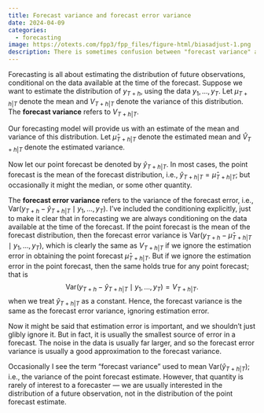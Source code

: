 ```yaml
---
title: Forecast variance and forecast error variance
date: 2024-04-09
categories:
  - forecasting
image: https://otexts.com/fpp3/fpp_files/figure-html/biasadjust-1.png
description: There is sometimes confusion between "forecast variance" and "forecast error variance". In fact, they are the same thing, ignoring estimation error.
---
```


Forecasting is all about estimating the distribution of future observations, conditional on the data available at the time of the forecast. Suppose we want to estimate the distribution of $y_{T+h}$, using the data $y_1,\dots,y_T$. Let $\mu_{T+h|T}$ denote the mean and $V_{T+h|T}$ denote the variance of this distribution. The **forecast variance** refers to $V_{T+h|T}$.

Our forecasting model will provide us with an estimate of the mean and variance of this distribution. Let $\hat{\mu}_{T+h|T}$ denote the estimated mean and $\hat{V}_{T+h|T}$ denote the estimated variance.

Now let our point forecast be denoted by $\hat{y}_{T+h|T}$. In most cases, the point forecast is the mean of the forecast distribution, i.e., $\hat{y}_{T+h|T} = \hat{\mu}_{T+h|T}$; but occasionally it might the median, or some other quantity.

The **forecast error variance** refers to the variance of the forecast error, i.e., $\text{Var}(y_{T+h} - \hat{y}_{T+h|T} \mid y_1,\dots,y_T)$. I've included the conditioning explicitly, just to make it clear that in forecasting we are always conditioning on the data available at the time of the forecast. If the point forecast is the mean of the forecast distribution, then the forecast error variance is $\text{Var}(y_{T+h} - \hat{\mu}_{T+h|T} \mid y_1,\dots,y_T)$, which is clearly the same as $V_{T+h|T}$ if we ignore the estimation error in obtaining the point forecast $\hat{\mu}_{T+h|T}$. But if we ignore the estimation error in the point forecast, then the same holds true for any point forecast; that is
$$
  \text{Var}(y_{T+h} - \hat{y}_{T+h|T} \mid y_1,\dots,y_T) = V_{T+h|T}.
$$
when we treat $\hat{y}_{T+h|T}$ as a constant. Hence, the forecast variance is the same as the forecast error variance, ignoring estimation error.

Now it might be said that estimation error is important, and we shouldn't just glibly ignore it. But in fact, it is usually the smallest source of error in a forecast. The noise in the data is usually far larger, and so the forecast error variance is usually a good approximation to the forecast variance.

Occasionally I see the term "forecast variance" used to mean $\text{Var}(\hat{y}_{T+h|T})$; i.e., the variance of the point forecast estimate. However, that quantity is rarely of interest to a forecaster --- we are usually interested in the distribution of a future observation, not in the distribution of the point forecast estimate.
